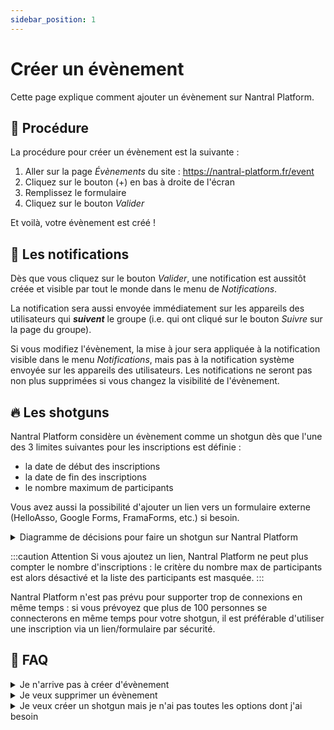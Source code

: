 ```yaml
---
sidebar_position: 1
---
```


# Créer un évènement

Cette page explique comment ajouter un évènement sur Nantral Platform.

## 📝 Procédure

La procédure pour créer un évènement est la suivante :

1. Aller sur la page _Évènements_ du site : <https://nantral-platform.fr/event>
2. Cliquez sur le bouton (+) en bas à droite de l'écran
3. Remplissez le formulaire
4. Cliquez sur le bouton _Valider_

Et voilà, votre évènement est créé !

## 🔔 Les notifications

Dès que vous cliquez sur le bouton _Valider_, une notification est aussitôt
créée et visible par tout le monde dans le menu de _Notifications_.

La notification sera aussi envoyée immédiatement sur les appareils
des utilisateurs qui **_suivent_** le groupe (i.e. qui ont cliqué
sur le bouton _Suivre_ sur la page du groupe).

Si vous modifiez l'évènement, la mise à jour sera appliquée à la notification
visible dans le menu _Notifications_, mais pas à la notification système envoyée
sur les appareils des utilisateurs. Les notifications ne seront pas non plus
supprimées si vous changez la visibilité de l'évènement.

## 🔥 Les shotguns

Nantral Platform considère un évènement comme un shotgun dès que l'une des 3
limites suivantes pour les inscriptions est définie :

- la date de début des inscriptions
- la date de fin des inscriptions
- le nombre maximum de participants

Vous avez aussi la possibilité d'ajouter un lien vers un formulaire externe
(HelloAsso, Google Forms, FramaForms, etc.) si besoin.

<details>
<summary>Diagramme de décisions pour faire un shotgun sur Nantral Platform</summary>

![Schéma des différents cas d'utilisation pour les shotguns](./shotgun_schema.png)

</details>

:::caution Attention
Si vous ajoutez un lien, Nantral Platform ne peut plus compter le
nombre d'inscriptions : le critère du nombre max de participants est alors
désactivé et la liste des participants est masquée.
:::

Nantral Platform n'est pas prévu pour supporter trop de connexions en même
temps : si vous prévoyez que plus de 100 personnes se connecterons en même
temps pour votre shotgun, il est préférable d'utiliser une inscription via
un lien/formulaire par sécurité.

## 🛟 FAQ

<details>
<summary>Je n'arrive pas à créer d'évènement</summary>

Vérifiez les points suivants pour pouvoir créer un évènement :

- vous devez être admin du groupe organisateur (pour devenir admin, allez sur
  la page du groupe puis cliquez sur le bouton _"Devenir admin"_ en bas de la
  page)
- l'évènement doit avoir une date de début et une date de fin

</details>

<details>
<summary>Je veux supprimer un évènement</summary>

Malheureusement, l'interface pour supprimer un évènement n'est pas encore
disponible. Il vous reste deux solutions :

- Contactez un admin : il pourra le faire pour vous.
- Connectez-vous à l'API, en remplaçant `/event/<id>` dans l'url de la
  page de votre event par `/api/event/event/<id>`. Vous pourrez alors
  supprimer l'event avec le bouton _DELETE_.

</details>

<details>
<summary>Je veux créer un shotgun mais je n'ai pas toutes les options dont j'ai besoin</summary>

Si vous avez besoin d'options supplémentaires pour votre shotgun, vous pouvez
utiliser un formulaire externe (HelloAsso, Google Forms, FramaForms, etc.) et
ajouter le lien dans la description de l'évènement.

Si vous pensez que cette option pourrait être ajoutée au site et serait utile à
d'autres events, n'hésitez pas à
[ouvrir un ticket](https://nantral-platform.fr/suggestions/) pour suggérer
l'idée !

</details>
